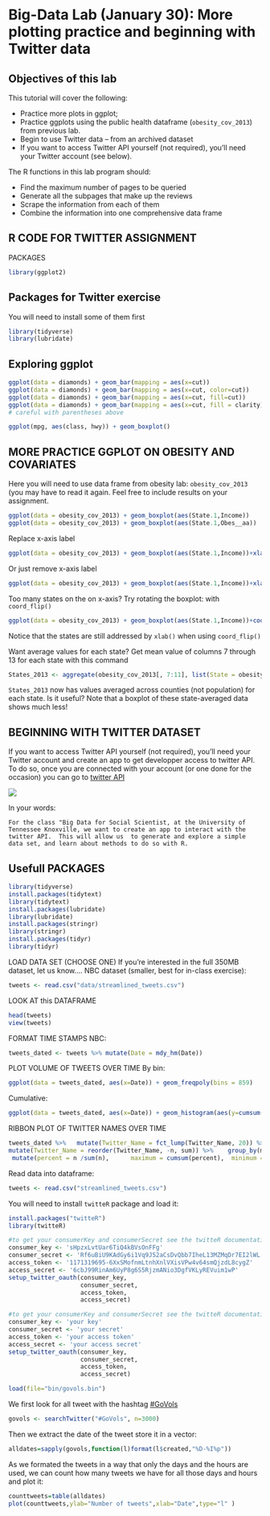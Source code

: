 # Big-Data Lab (January 30): More plotting practice and beginning with Twitter data



## Objectives of this lab

This tutorial will cover the following:

* Practice more plots in ggplot;
* Practice ggplots using the public health dataframe (`obesity_cov_2013`) from previous lab.
* Begin to use Twitter data – from an archived dataset
* If you want to access Twitter API yourself (not required), you’ll need your Twitter account (see below).

The R functions in this lab program should:

* Find the maximum number of pages to be queried
* Generate all the subpages that make up the reviews
* Scrape the information from each of them
* Combine the information into one comprehensive data frame





## R CODE FOR TWITTER ASSIGNMENT

PACKAGES
```r
library(ggplot2)
```


## Packages for Twitter exercise 
You will need to install some of them first 

```r
library(tidyverse)
library(lubridate)
```



## Exploring ggplot

```r
ggplot(data = diamonds) + geom_bar(mapping = aes(x=cut))
ggplot(data = diamonds) + geom_bar(mapping = aes(x=cut, color=cut))
ggplot(data = diamonds) + geom_bar(mapping = aes(x=cut, fill=cut))
ggplot(data = diamonds) + geom_bar(mapping = aes(x=cut, fill = clarity), position = "dodge")
# careful with parentheses above

ggplot(mpg, aes(class, hwy)) + geom_boxplot()

```



## MORE PRACTICE GGPLOT ON OBESITY AND COVARIATES 

Here  you will need to use data frame from obesity lab: `obesity_cov_2013` (you may have to read it again. Feel free to include results on your assignment.

```r
ggplot(data = obesity_cov_2013) + geom_boxplot(aes(State.1,Income))
ggplot(data = obesity_cov_2013) + geom_boxplot(aes(State.1,Obes__aa))
```

Replace x-axis label

```r
ggplot(data = obesity_cov_2013) + geom_boxplot(aes(State.1,Income))+xlab("State")
```

Or just remove x-axis label

```r
ggplot(data = obesity_cov_2013) + geom_boxplot(aes(State.1,Income))+xlab("")
```

Too many states on the on x-axis?  Try rotating the boxplot: with `coord_flip()`

```r
ggplot(data = obesity_cov_2013) + geom_boxplot(aes(State.1,Income))+coord_flip()
```

 Notice that the states are still addressed by `xlab()` when using `coord_flip()`

 Want average values for each state? 
Get mean value of columns 7 through 13 for each state with this command

```r
States_2013 <- aggregate(obesity_cov_2013[, 7:11], list(State = obesity_cov_2013$State.1), mean)
```

 `States_2013` now has  values averaged across counties (not population) for each state. Is it useful? Note that a boxplot of these state-averaged data shows much less!


## BEGINNING WITH TWITTER DATASET

If you want to access Twitter API yourself (not required), you’ll need your Twitter account and create an app to get developper access to twitter API.
To do so, once you are connected with your account (or one done for the occasion) 
you can go to [twitter API](https://developer.twitter.com/apps)


![](images/creatApp.png)

In your words:
```
For the class "Big Data for Social Scientist, at the University of Tennessee Knoxville, we want to create an app to interact with the twitter API.  This will allow us  to generate and explore a simple data set, and learn about methods to do so with R.  
```

## Usefull PACKAGES
```r
library(tidyverse)
install.packages(tidytext)
library(tidytext)
install.packages(lubridate)
library(lubridate)
install.packages(stringr)
library(stringr)
install.packages(tidyr)
library(tidyr)
```

LOAD DATA SET (CHOOSE ONE) If you’re interested in the full 350MB dataset, let us know….
NBC dataset (smaller, best for in-class exercise):
```r
tweets <- read.csv("data/streamlined_tweets.csv")
```

LOOK AT this DATAFRAME
```r
head(tweets)
view(tweets)
```

FORMAT TIME STAMPS NBC:

```r
tweets_dated <- tweets %>% mutate(Date = mdy_hm(Date))
```

PLOT VOLUME OF TWEETS OVER TIME
By bin:
```r
ggplot(data = tweets_dated, aes(x=Date)) + geom_freqpoly(bins = 859)
```
Cumulative:
```r
ggplot(data = tweets_dated, aes(x=Date)) + geom_histogram(aes(y=cumsum(..count..)), bins=859)
```


RIBBON PLOT OF TWITTER NAMES OVER TIME
```r
tweets_dated %>%   mutate(Twitter_Name = fct_lump(Twitter_Name, 20)) %>%    count(month = round_date(Date, "month"), Twitter_Name) %>%  complete(month, Twitter_Name, fill = list(n = 0)) %>%     
mutate(Twitter_Name = reorder(Twitter_Name, -n, sum)) %>%    group_by(month) %>%
 mutate(percent = n /sum(n),      maximum = cumsum(percent),  minimum = lag(maximum, 1, 0)) %>%  ggplot(aes(month, ymin = minimum, ymax = maximum, fill = Twitter_Name)) + geom_ribbon()
```



Read data into dataframe:

```r
tweets <- read.csv("streamlined_tweets.csv")
```

You will need to install `twitteR` package and load it:

```r
install.packages("twitteR")
library(twitteR)
```

```r
#to get your consumerKey and consumerSecret see the twitteR documentation for instructions
consumer_key <- 'sHpzxLvtUar6TiQ4kBVsOnFFg'
consumer_secret <- 'Rf6uBiU9KAdGy6i1Vq9J52aCsDvQbb7IheL13MZMqDr7EI2lWL'
access_token <- '1171319695-6XxSMofnmLtnhXnlVXisVPw4v64smQjzdL8cygZ'
access_secret <- '6cbJ99RinAm6UyP8g6S5RjzmANio3DgfVKLyREVuim1wP'
setup_twitter_oauth(consumer_key,
                    consumer_secret,
                    access_token,
                    access_secret)
```

```r
#to get your consumerKey and consumerSecret see the twitteR documentation for instructions
consumer_key <- 'your key'
consumer_secret <- 'your secret'
access_token <- 'your access token'
access_secret <- 'your access secret'
setup_twitter_oauth(consumer_key,
                    consumer_secret,
                    access_token,
                    access_secret)
```

```r
load(file="bin/govols.bin")
```

We first look for all tweet with the hashtag [#GoVols](https://twitter.com/search?q=GoVols&f=live)

```r
govols <- searchTwitter("#GoVols", n=3000)
```

Then we extract the date of the tweet store it in a vector: 

```r
alldates=sapply(govols,function(l)format(l$created,"%D-%I%p"))
```

As we formated the tweets in a way that only the days and the hours are used, we can count how many tweets we have for all those days and hours and plot it:

```r
counttweets=table(alldates)
plot(counttweets,ylab="Number of tweets",xlab="Date",type="l" )
```




